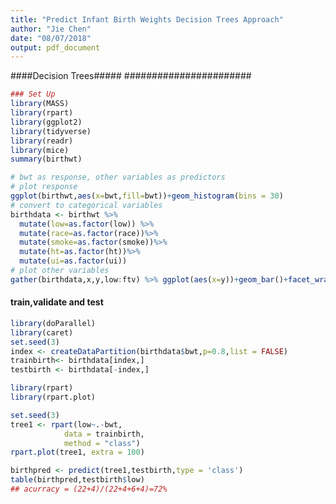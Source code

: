```yaml
---
title: "Predict Infant Birth Weights Decision Trees Approach"
author: "Jie Chen"
date: "08/07/2018"
output: pdf_document
---
```

#######################
####Decision Trees#####
#######################
```r
### Set Up
library(MASS)
library(rpart)
library(ggplot2)
library(tidyverse) 
library(readr)     
library(mice)
summary(birthwt)

# bwt as response, other variables as predictors
# plot response
ggplot(birthwt,aes(x=bwt,fill=bwt))+geom_histogram(bins = 30)
# convert to categorical variables
birthdata <- birthwt %>%
  mutate(low=as.factor(low)) %>%
  mutate(race=as.factor(race))%>%
  mutate(smoke=as.factor(smoke))%>%
  mutate(ht=as.factor(ht))%>%
  mutate(ui=as.factor(ui))
# plot other variables 
gather(birthdata,x,y,low:ftv) %>% ggplot(aes(x=y))+geom_bar()+facet_wrap(~x,scales="free",ncol = 3)

```


#### train,validate and test ####
```r
library(doParallel)
library(caret)
set.seed(3)
index <- createDataPartition(birthdata$bwt,p=0.8,list = FALSE)
trainbirth<- birthdata[index,] 
testbirth <- birthdata[-index,]

library(rpart)
library(rpart.plot)

set.seed(3)
tree1 <- rpart(low~.-bwt,
            data = trainbirth,
            method = "class")
rpart.plot(tree1, extra = 100)

birthpred <- predict(tree1,testbirth,type = 'class')
table(birthpred,testbirth$low)
## acurracy = (22+4)/(22+4+6+4)=72%

```



```r
```

